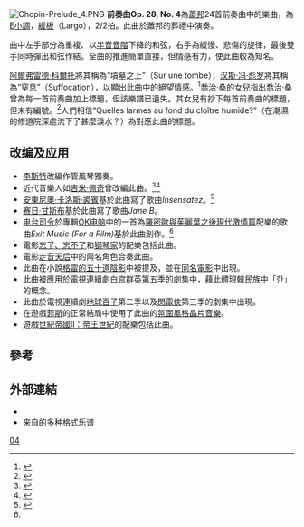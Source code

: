 {{NoteTA
|G1=Music
}}
[[File:Chopin-Prelude_4.PNG|thumb]]
{{Listen | filename=FChopinPreludeOp28n4.OGG|title=前奏曲Op. 28, No. 4|description=Porticodoro / SmartCGArt Media Productions - Steinway Piano |format=[[Ogg|Ogg]]}}
'''前奏曲Op. 28, No. 4'''為[[蕭邦|蕭邦]]24首前奏曲中的樂曲，為[[E小調|E小調]]，[[行板|緩板]]（Largo），2/2拍。此曲於蕭邦的葬禮中演奏。

曲中左手部分為重複、以[[半音音階|半音音階]]下降的和弦，右手為緩慢、悲傷的旋律，最後雙手同時彈出和弦作結。全曲的推進簡單直接，但情感有力，使此曲較為知名。

[[阿爾弗雷德·科爾托|阿爾弗雷德·科爾托]]將其稱為“墳墓之上”（Sur une tombe），[[汉斯·冯·彪罗|汉斯·冯·彪罗]]將其稱為“窒息”（Suffocation），以顯出此曲中的絕望情感。<ref>{{cite web|url=http://www.ourchopin.com/analysis/prelude0108.html|title=Chopin: Complete Music Analysis - Preludes|accessdate=2020-04-04|archive-date=2020-09-20|archive-url=https://web.archive.org/web/20200920170717/http://www.ourchopin.com/analysis/prelude0108.html|dead-url=no}}</ref>[[喬治·桑|喬治·桑]]的女兒指出喬治·桑曾為每一首前奏曲加上標題，但該樂譜已遺失。其女兒有抄下每首前奏曲的標題，但未有編號。<ref>{{Cite web |url=http://www.zigzag-francophonie.eu/Chopin-vu-par-George-Sand |title=List of Solange's names of the Preludes |access-date=2014-02-08 |archive-url=https://web.archive.org/web/20140302005456/http://www.zigzag-francophonie.eu/Chopin-vu-par-George-Sand |archive-date=2014-03-02 |dead-url=yes }}</ref>人們相信“Quelles larmes au fond du cloître humide?”（在潮濕的修道院深處流下了甚麼淚水？）為對應此曲的標題。

==改编及应用==
* [[李斯特·费伦茨|李斯特]]改編作管風琴獨奏。
* 近代音樂人如[[吉米·佩奇|吉米·佩奇]]曾改編此曲。<ref>{{cite web |url = http://www.touchoftonga.com/DavidMulliss/Classical/ |title = Classical Made Modern - contemporary arrangements of classical music |accessdate = 10 May 2016 |archive-date = 2017-12-22 |archive-url = https://web.archive.org/web/20171222060201/http://www.touchoftonga.com/DavidMulliss/Classical/ |dead-url = no }}</ref><ref>{{Citation |last = currennelson |title = Jimmy Page   Prelude No  4 in E minor, Op  28 |date = 2011-04-20 |url = https://www.youtube.com/watch?v=HJYYCQAq-jM |accessdate = 2016-07-03 |archive-date = 2020-11-03 |archive-url = https://web.archive.org/web/20201103055105/https://www.youtube.com/watch?v=HJYYCQAq-jM |dead-url = no }}</ref>
* [[安東尼奧·卡洛斯·裘賓|安東尼奧·卡洛斯·裘賓]]基於此曲寫了歌曲''Insensatez''。<ref name="Biamonte">{{cite journal |last = Biamonte |first = Nicole |date = 2012 |title = Variations on a Scheme: Bach's 'Crucifixus' and Chopin's and Scriabin's E-Minor Preludes |jstor = 23629590 |journal = [[Intégral:_The_Journal_of_Applied_Musical_Thought|Intégral]] |volume = 26 |page = 73 }}</ref>
* [[赛日·甘斯布|赛日·甘斯布]]基於此曲寫了歌曲''Jane B''。
* [[电台司令|电台司令]]於專輯[[OK电脑|OK电脑]]中的一首為[[羅密歐與茱麗葉之後現代激情篇|羅密歐與茱麗葉之後現代激情篇]]配樂的歌曲''Exit Music (For a Film)''基於此曲創作。<ref name="Biamonte"/>
* 電影[[忘了、忘不了|忘了、忘不了]]和[[钢琴家_(电影)|钢琴家]]的配樂包括此曲。
* 電影[[走音天后|走音天后]]中的兩名角色合奏此曲。
* 此曲在小說[[格雷的五十道陰影|格雷的五十道陰影]]中被提及，並在[[格雷的五十道陰影_(電影)|同名電影]]中出現。
* 此曲被應用於電視連續劇[[白宫群英|白宫群英]]第五季的劇集中，藉此體現韓民族中「한」的概念。
* 此曲於電視連續劇[[地球百子|地球百子]]第二季以及[[闪电侠_(2014年电视剧)|閃電俠]]第三季的劇集中出現。
* 在遊戲[[菲斯_(游戏)|菲斯]]的正常結局中使用了此曲的[[氛圍音樂|氛圍風格]][[晶片音樂|晶片音樂]]。
* 遊戲[[世紀帝國II：帝王世紀|世紀帝國II：帝王世紀]]的配樂包括此曲。

==參考==
{{reflist}}

==外部連結==
* {{IMSLP2|work=Preludes Op.28 (Chopin, Frederic)|cname=前奏曲, Op. 28}}
* 来自{{le|乌托邦计划|Mutopia Project}}的[https://www.mutopiaproject.org/cgibin/piece-info.cgi?id=468 多种格式乐谱] {{Wayback|url=https://www.mutopiaproject.org/cgibin/piece-info.cgi?id=468 |date=20210119054816 }}

{{肖邦前奏曲}}

[[Category:肖邦前奏曲|04]]